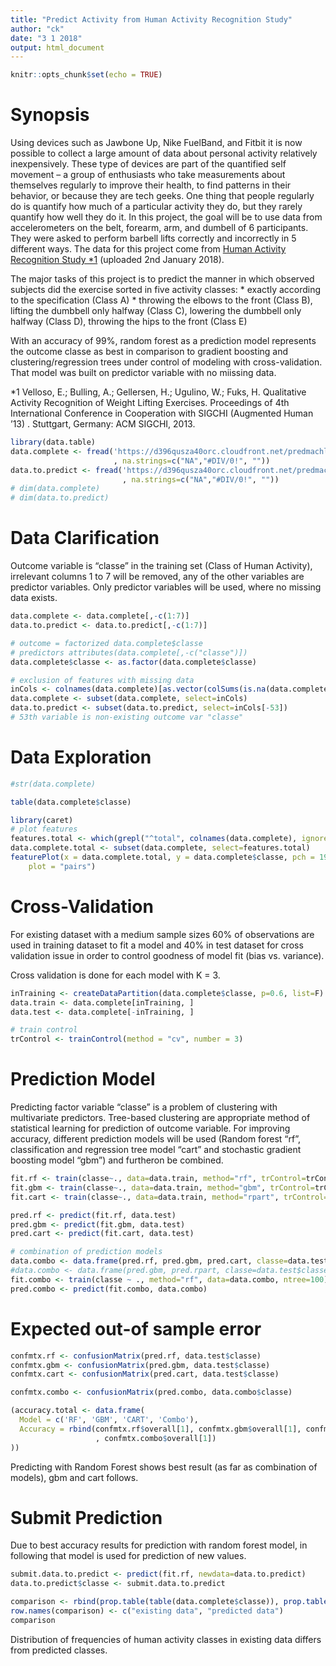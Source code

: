 ```yaml
---
title: "Predict Activity from Human Activity Recognition Study"
author: "ck"
date: "3 1 2018"
output: html_document
---
```


```r
knitr::opts_chunk$set(echo = TRUE)
```

# Synopsis

Using devices such as Jawbone Up, Nike FuelBand, and Fitbit it is now possible to collect a large amount of data about personal activity relatively inexpensively. These type of devices are part of the quantified self movement – a group of enthusiasts who take measurements about themselves regularly to improve their health, to find patterns in their behavior, or because they are tech geeks. One thing that people regularly do is quantify how much of a particular activity they do, but they rarely quantify how well they do it. In this project, the goal will be to use data from accelerometers on the belt, forearm, arm, and dumbell of 6 participants. 
They were asked to perform barbell lifts correctly and incorrectly in 5 different ways. 
The data for this project come from [Human Activity Recognition Study *1]( http://web.archive.org/web/20161224072740/http:/groupware.les.inf.puc-rio.br/har) (uploaded 2nd January 2018).

The major tasks of this project is to predict the manner in which observed subjects did the exercise sorted in five activity classes:
* exactly according to the specification (Class A)
* throwing the elbows to the front (Class B), lifting the dumbbell only halfway (Class C), lowering the dumbbell only halfway (Class D), throwing the hips to the front (Class E)

With an accuracy of 99%, random forest as a prediction model represents the outcome classe as best in comparison to gradient boosting and clustering/regression trees under control of modeling with cross-validation. 
That model was built on predictor variable with no miissing data. 

*1 Velloso, E.; Bulling, A.; Gellersen, H.; Ugulino, W.; Fuks, H. Qualitative Activity Recognition of Weight Lifting Exercises. Proceedings of 4th International Conference in Cooperation with SIGCHI (Augmented Human '13) . Stuttgart, Germany: ACM SIGCHI, 2013.

```r
library(data.table)
data.complete <- fread('https://d396qusza40orc.cloudfront.net/predmachlearn/pml-training.csv'
                       , na.strings=c("NA","#DIV/0!", ""))
data.to.predict <- fread('https://d396qusza40orc.cloudfront.net/predmachlearn/pml-testing.csv'
                         , na.strings=c("NA","#DIV/0!", ""))
# dim(data.complete)
# dim(data.to.predict)
```

# Data Clarification

Outcome variable is "classe" in the training set (Class of Human Activity), irrelevant columns 1 to 7 will be removed, any of the other variables are predictor variables. Only predictor variables will be used, where no missing data exists. 

```r
data.complete <- data.complete[,-c(1:7)]
data.to.predict <- data.to.predict[,-c(1:7)]

# outcome = factorized data.complete$classe
# predictors attributes(data.complete[,-c("classe")])
data.complete$classe <- as.factor(data.complete$classe)

# exclusion of features with missing data
inCols <- colnames(data.complete)[as.vector(colSums(is.na(data.complete)) == 0)]
data.complete <- subset(data.complete, select=inCols)
data.to.predict <- subset(data.to.predict, select=inCols[-53]) 
# 53th variable is non-existing outcome var "classe"
```

# Data Exploration

```r
#str(data.complete)

table(data.complete$classe)

library(caret)
# plot features
features.total <- which(grepl("^total", colnames(data.complete), ignore.case = F))
data.complete.total <- subset(data.complete, select=features.total)
featurePlot(x = data.complete.total, y = data.complete$classe, pch = 19, main = "Feature plot", 
    plot = "pairs")
```

# Cross-Validation

For existing dataset with a medium sample sizes 60% of observations are used in training dataset to fit a model and 40% in test dataset for cross validation issue in order to control goodness of model fit (bias vs. variance). 

Cross validation is done for each model with K = 3.

```r
inTraining <- createDataPartition(data.complete$classe, p=0.6, list=F)
data.train <- data.complete[inTraining, ]
data.test <- data.complete[-inTraining, ]

# train control
trControl <- trainControl(method = "cv", number = 3)
```

# Prediction Model

Predicting factor variable "classe" is a problem of clustering with multivariate predictors. Tree-based clustering are appropriate method of statistical learning for prediction of outcome variable. 
For improving accuracy, different prediction models will be used (Random forest "rf", classification and regression tree model "cart" and stochastic gradient boosting model "gbm") and furtheron be combined.

```r
fit.rf <- train(classe~., data=data.train, method="rf", trControl=trControl, ntree=100)
fit.gbm <- train(classe~., data=data.train, method="gbm", trControl=trControl)
fit.cart <- train(classe~., data=data.train, method="rpart", trControl=trControl)

pred.rf <- predict(fit.rf, data.test)
pred.gbm <- predict(fit.gbm, data.test)
pred.cart <- predict(fit.cart, data.test)

# combination of prediction models
data.combo <- data.frame(pred.rf, pred.gbm, pred.cart, classe=data.test$classe)
#data.combo <- data.frame(pred.gbm, pred.rpart, classe=data.test$classe)
fit.combo <- train(classe ~ ., method="rf", data=data.combo, ntree=100)
pred.combo <- predict(fit.combo, data.combo)
```

# Expected out-of sample error

```r
confmtx.rf <- confusionMatrix(pred.rf, data.test$classe)
confmtx.gbm <- confusionMatrix(pred.gbm, data.test$classe)
confmtx.cart <- confusionMatrix(pred.cart, data.test$classe)

confmtx.combo <- confusionMatrix(pred.combo, data.combo$classe)

(accuracy.total <- data.frame(
  Model = c('RF', 'GBM', 'CART', 'Combo'),
  Accuracy = rbind(confmtx.rf$overall[1], confmtx.gbm$overall[1], confmtx.cart$overall[1]
                   , confmtx.combo$overall[1])
))
```

Predicting with Random Forest shows best result (as far as combination of models), gbm and cart follows. 

# Submit Prediction

Due to best accuracy results for prediction with random forest model, in following that model is used for prediction of new values. 

```r
submit.data.to.predict <- predict(fit.rf, newdata=data.to.predict)
data.to.predict$classe <- submit.data.to.predict

comparison <- rbind(prop.table(table(data.complete$classe)), prop.table(table(data.to.predict$classe)))
row.names(comparison) <- c("existing data", "predicted data")
comparison

```

Distribution of frequencies of human activity classes in existing data differs from predicted classes. 

